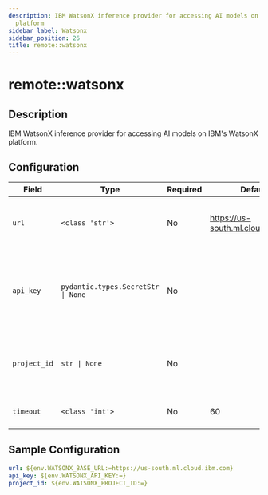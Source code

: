 ```yaml
---
description: IBM WatsonX inference provider for accessing AI models on IBM's WatsonX
  platform
sidebar_label: Watsonx
sidebar_position: 26
title: remote::watsonx
---
```


# remote::watsonx

## Description

IBM WatsonX inference provider for accessing AI models on IBM's WatsonX platform.

## Configuration

| Field | Type | Required | Default | Description |
|-------|------|----------|---------|-------------|
| `url` | `<class 'str'>` | No | https://us-south.ml.cloud.ibm.com | A base url for accessing the watsonx.ai |
| `api_key` | `pydantic.types.SecretStr \| None` | No |  | The watsonx API key, only needed of using the hosted service |
| `project_id` | `str \| None` | No |  | The Project ID key, only needed of using the hosted service |
| `timeout` | `<class 'int'>` | No | 60 | Timeout for the HTTP requests |

## Sample Configuration

```yaml
url: ${env.WATSONX_BASE_URL:=https://us-south.ml.cloud.ibm.com}
api_key: ${env.WATSONX_API_KEY:=}
project_id: ${env.WATSONX_PROJECT_ID:=}
```
